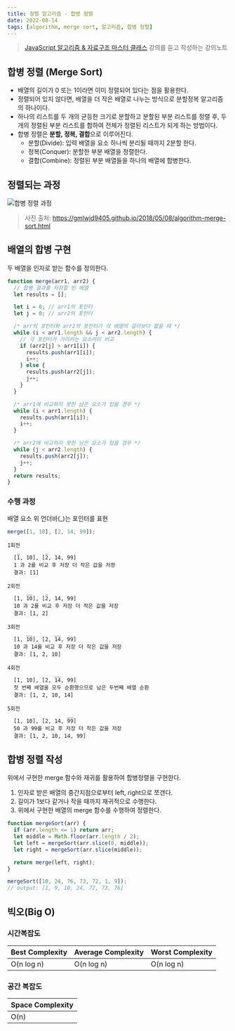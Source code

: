 ```yaml
---
title: 정렬 알고리즘 - 합병 정렬
date: 2022-08-14
tags: [algorithm, merge sort, 알고리즘, 합병 정렬]
---
```


> [JavaScript 알고리즘 & 자료구조 마스터 클래스](https://www.udemy.com/course/best-javascript-data-structures/) 강의를 듣고 작성하는 강의노트

## 합병 정렬 (Merge Sort)

- 배열의 길이가 0 또는 1이라면 이미 정렬되어 있다는 점을 활용한다.
- 정렬되어 있지 않다면, 배열을 더 작은 배열로 나누는 방식으로 분할정복 알고리즘의 하나이다.
- 하나의 리스트를 두 개의 균등한 크기로 분할하고 분할된 부분 리스트를 정렬 후, 두 개의 정렬된 부분 리스트를 합하여 전체가 정렬된 리스트가 되게 하는 방법이다.
- 합병 정렬은 **분할, 정복, 결합**으로 이루어진다.
  - 분할(Divide): 입력 배열을 요소 하나씩 분리될 때까지 2분할 한다.
  - 정복(Conquer): 분할한 부분 배열을 정렬한다.
  - 결합(Combine): 정렬된 부분 배열들을 하나의 배열에 합병한다.

## 정렬되는 과정

<img src="/notes/algorithm/merge-sort-concepts.png" alt="합병 정렬 과정" />

> 사진 출처:
> https://gmlwjd9405.github.io/2018/05/08/algorithm-merge-sort.html

## 배열의 합병 구현

두 배열을 인자로 받는 함수를 정의한다.

```js
function merge(arr1, arr2) {
  // 합병 결과를 저장할 빈 배열
  let results = [];

  let i = 0; // arr1의 포인터
  let j = 0; // arr2의 포인터

  /* arr의 포인터와 arr2의 포인터가 각 배열의 길이보다 짧을 때 */
  while (i < arr1.length && j < arr2.length) {
    // 각 포인터가 가리키는 요소끼리 비교
    if (arr2[j] > arr1[i]) {
      results.push(arr1[i]);
      i++;
    } else {
      results.push(arr2[j]);
      j++;
    }
  }

  /* arr1에 비교하지 못한 남은 요소가 있을 경우 */
  while (i < arr1.length) {
    results.push(arr1[i]);
    i++;
  }

  /* arr2에 비교하지 못한 남은 요소가 있을 경우 */
  while (j < arr2.length) {
    results.push(arr2[j]);
    j++;
  }
  return results;
}
```

### 수행 과정

배열 요소 위 언더바(\_)는 포인터를 표현

```js
merge([1, 10], [2, 14, 99]);
```

```
1회전
   _        _
  [1, 10], [2, 14, 99]
  1 과 2를 비교 후 저장 더 작은 값을 저장
  결과: [1]

2회전
      __    _
  [1, 10], [2, 14, 99]
  10 과 2를 비교 후 저장 더 작은 값을 저장
  결과: [1, 2]

3회전
      __       __
  [1, 10], [2, 14, 99]
  10 과 14를 비교 후 저장 더 작은 값을 저장
  결과: [1, 2, 10]

4회전
               __
  [1, 10], [2, 14, 99]
  첫 번째 배열을 모두 순환했으므로 남은 두번째 배열 순환
  결과: [1, 2, 10, 14]

5회전
                   __
  [1, 10], [2, 14, 99]
  50 과 99를 비교 후 저장 더 작은 값을 저장
  결과: [1, 2, 10, 14, 99]

```

## 합병 정렬 작성

위에서 구현한 merge 함수와 재귀를 활용하여 합병정렬을 구현한다.

1. 인자로 받은 배열의 중간지점으로부터 left, right으로 쪼갠다.
2. 길이가 1보다 같거나 작을 때까지 재귀적으로 수행한다.
3. 위에서 구현한 배열의 merge 함수를 수행하여 정렬한다.

```js
function mergeSort(arr) {
  if (arr.length <= 1) return arr;
  let middle = Math.floor(arr.length / 2);
  let left = mergeSort(arr.slice(0, middle));
  let right = mergeSort(arr.slice(middle));

  return merge(left, right);
}

mergeSort([10, 24, 76, 73, 72, 1, 9]);
// output: [1, 9, 10, 24, 72, 73, 76]
```

## 빅오(Big O)

### 시간복잡도

| Best Complexity | Average Complexity | Worst Complexity |
| --------------- | ------------------ | ---------------- |
| O(n log n)      | O(n log n)         | O(n log n)       |

### 공간 복잡도

| Space Complexity |
| ---------------- |
| O(n)             |
